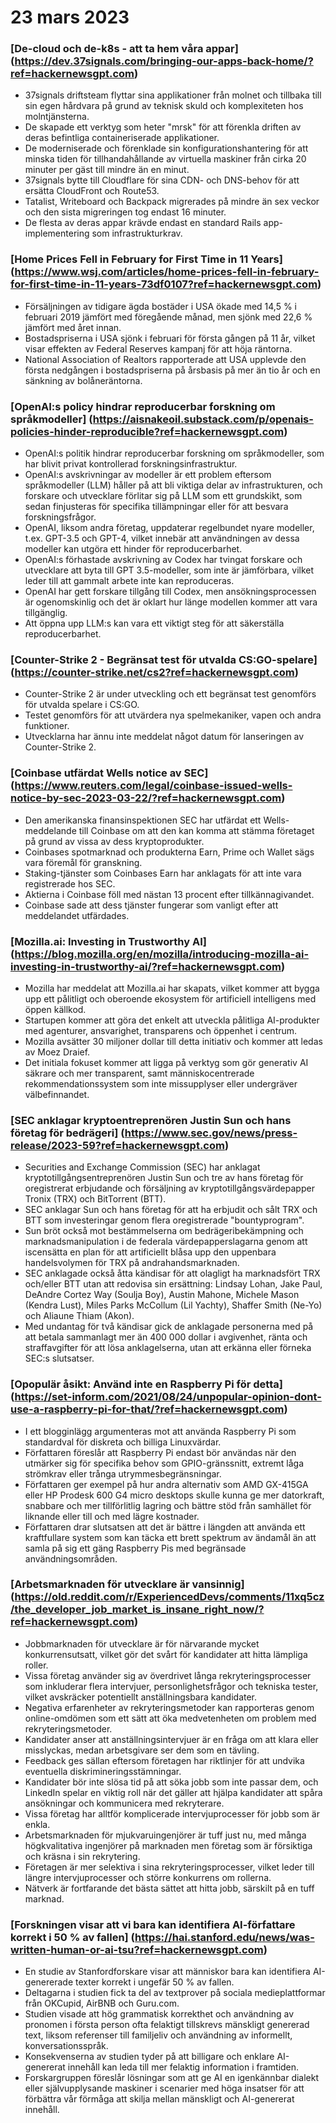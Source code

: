 

<CallToAction />

<Steps>

# 23 mars 2023

### [De-cloud och de-k8s - att ta hem våra appar] (https://dev.37signals.com/bringing-our-apps-back-home/?ref=hackernewsgpt.com)

- 37signals driftsteam flyttar sina applikationer från molnet och tillbaka till sin egen hårdvara på grund av teknisk skuld och komplexiteten hos molntjänsterna.
- De skapade ett verktyg som heter "mrsk" för att förenkla driften av deras befintliga containeriserade applikationer.
- De moderniserade och förenklade sin konfigurationshantering för att minska tiden för tillhandahållande av virtuella maskiner från cirka 20 minuter per gäst till mindre än en minut.
- 37signals bytte till Cloudflare för sina CDN- och DNS-behov för att ersätta CloudFront och Route53.
- Tatalist, Writeboard och Backpack migrerades på mindre än sex veckor och den sista migreringen tog endast 16 minuter.
- De flesta av deras appar krävde endast en standard Rails app-implementering som infrastrukturkrav.

### [Home Prices Fell in February for First Time in 11 Years] (https://www.wsj.com/articles/home-prices-fell-in-february-for-first-time-in-11-years-73df0107?ref=hackernewsgpt.com)

- Försäljningen av tidigare ägda bostäder i USA ökade med 14,5 % i februari 2019 jämfört med föregående månad, men sjönk med 22,6 % jämfört med året innan.
- Bostadspriserna i USA sjönk i februari för första gången på 11 år, vilket visar effekten av Federal Reserves kampanj för att höja räntorna.
- National Association of Realtors rapporterade att USA upplevde den första nedgången i bostadspriserna på årsbasis på mer än tio år och en sänkning av bolåneräntorna.

### [OpenAI:s policy hindrar reproducerbar forskning om språkmodeller] (https://aisnakeoil.substack.com/p/openais-policies-hinder-reproducible?ref=hackernewsgpt.com)

- OpenAI:s politik hindrar reproducerbar forskning om språkmodeller, som har blivit privat kontrollerad forskningsinfrastruktur.
- OpenAI:s avskrivningar av modeller är ett problem eftersom språkmodeller (LLM) håller på att bli viktiga delar av infrastrukturen, och forskare och utvecklare förlitar sig på LLM som ett grundskikt, som sedan finjusteras för specifika tillämpningar eller för att besvara forskningsfrågor.
- OpenAI, liksom andra företag, uppdaterar regelbundet nyare modeller, t.ex. GPT-3.5 och GPT-4, vilket innebär att användningen av dessa modeller kan utgöra ett hinder för reproducerbarhet.
- OpenAI:s förhastade avskrivning av Codex har tvingat forskare och utvecklare att byta till GPT 3.5-modeller, som inte är jämförbara, vilket leder till att gammalt arbete inte kan reproduceras.
- OpenAI har gett forskare tillgång till Codex, men ansökningsprocessen är ogenomskinlig och det är oklart hur länge modellen kommer att vara tillgänglig.
- Att öppna upp LLM:s kan vara ett viktigt steg för att säkerställa reproducerbarhet.

### [Counter-Strike 2 - Begränsat test för utvalda CS:GO-spelare] (https://counter-strike.net/cs2?ref=hackernewsgpt.com)

- Counter-Strike 2 är under utveckling och ett begränsat test genomförs för utvalda spelare i CS:GO.
- Testet genomförs för att utvärdera nya spelmekaniker, vapen och andra funktioner.
- Utvecklarna har ännu inte meddelat något datum för lanseringen av Counter-Strike 2.

### [Coinbase utfärdat Wells notice av SEC] (https://www.reuters.com/legal/coinbase-issued-wells-notice-by-sec-2023-03-22/?ref=hackernewsgpt.com)

- Den amerikanska finansinspektionen SEC har utfärdat ett Wells-meddelande till Coinbase om att den kan komma att stämma företaget på grund av vissa av dess kryptoprodukter.
- Coinbases spotmarknad och produkterna Earn, Prime och Wallet sägs vara föremål för granskning.
- Staking-tjänster som Coinbases Earn har anklagats för att inte vara registrerade hos SEC.
- Aktierna i Coinbase föll med nästan 13 procent efter tillkännagivandet.
- Coinbase sade att dess tjänster fungerar som vanligt efter att meddelandet utfärdades.

### [Mozilla.ai: Investing in Trustworthy AI] (https://blog.mozilla.org/en/mozilla/introducing-mozilla-ai-investing-in-trustworthy-ai/?ref=hackernewsgpt.com)

- Mozilla har meddelat att Mozilla.ai har skapats, vilket kommer att bygga upp ett pålitligt och oberoende ekosystem för artificiell intelligens med öppen källkod.
- Startupen kommer att göra det enkelt att utveckla pålitliga AI-produkter med agenturer, ansvarighet, transparens och öppenhet i centrum.
- Mozilla avsätter 30 miljoner dollar till detta initiativ och kommer att ledas av Moez Draief.
- Det initiala fokuset kommer att ligga på verktyg som gör generativ AI säkrare och mer transparent, samt människocentrerade rekommendationssystem som inte missupplyser eller undergräver välbefinnandet.

### [SEC anklagar kryptoentreprenören Justin Sun och hans företag för bedrägeri] (https://www.sec.gov/news/press-release/2023-59?ref=hackernewsgpt.com)

- Securities and Exchange Commission (SEC) har anklagat kryptotillgångsentreprenören Justin Sun och tre av hans företag för oregistrerat erbjudande och försäljning av kryptotillgångsvärdepapper Tronix (TRX) och BitTorrent (BTT).
- SEC anklagar Sun och hans företag för att ha erbjudit och sålt TRX och BTT som investeringar genom flera oregistrerade "bountyprogram".
- Sun bröt också mot bestämmelserna om bedrägeribekämpning och marknadsmanipulation i de federala värdepapperslagarna genom att iscensätta en plan för att artificiellt blåsa upp den uppenbara handelsvolymen för TRX på andrahandsmarknaden.
- SEC anklagade också åtta kändisar för att olagligt ha marknadsfört TRX och/eller BTT utan att redovisa sin ersättning: Lindsay Lohan, Jake Paul, DeAndre Cortez Way (Soulja Boy), Austin Mahone, Michele Mason (Kendra Lust), Miles Parks McCollum (Lil Yachty), Shaffer Smith (Ne-Yo) och Aliaune Thiam (Akon).
- Med undantag för två kändisar gick de anklagade personerna med på att betala sammanlagt mer än 400 000 dollar i avgivenhet, ränta och straffavgifter för att lösa anklagelserna, utan att erkänna eller förneka SEC:s slutsatser.

### [Opopulär åsikt: Använd inte en Raspberry Pi för detta] (https://set-inform.com/2021/08/24/unpopular-opinion-dont-use-a-raspberry-pi-for-that/?ref=hackernewsgpt.com)

- I ett blogginlägg argumenteras mot att använda Raspberry Pi som standardval för diskreta och billiga Linuxvärdar.
- Författaren föreslår att Raspberry Pi endast bör användas när den utmärker sig för specifika behov som GPIO-gränssnitt, extremt låga strömkrav eller trånga utrymmesbegränsningar.
- Författaren ger exempel på hur andra alternativ som AMD GX-415GA eller HP Prodesk 600 G4 micro desktops skulle kunna ge mer datorkraft, snabbare och mer tillförlitlig lagring och bättre stöd från samhället för liknande eller till och med lägre kostnader.
- Författaren drar slutsatsen att det är bättre i längden att använda ett kraftfullare system som kan täcka ett brett spektrum av ändamål än att samla på sig ett gäng Raspberry Pis med begränsade användningsområden.

### [Arbetsmarknaden för utvecklare är vansinnig] (https://old.reddit.com/r/ExperiencedDevs/comments/11xq5cz/the_developer_job_market_is_insane_right_now/?ref=hackernewsgpt.com)

- Jobbmarknaden för utvecklare är för närvarande mycket konkurrensutsatt, vilket gör det svårt för kandidater att hitta lämpliga roller.
- Vissa företag använder sig av överdrivet långa rekryteringsprocesser som inkluderar flera intervjuer, personlighetsfrågor och tekniska tester, vilket avskräcker potentiellt anställningsbara kandidater.
- Negativa erfarenheter av rekryteringsmetoder kan rapporteras genom online-omdömen som ett sätt att öka medvetenheten om problem med rekryteringsmetoder.
- Kandidater anser att anställningsintervjuer är en fråga om att klara eller misslyckas, medan arbetsgivare ser dem som en tävling.
- Feedback ges sällan eftersom företagen har riktlinjer för att undvika eventuella diskrimineringsstämningar.
- Kandidater bör inte slösa tid på att söka jobb som inte passar dem, och LinkedIn spelar en viktig roll när det gäller att hjälpa kandidater att spåra ansökningar och kommunicera med rekryterare.
- Vissa företag har alltför komplicerade intervjuprocesser för jobb som är enkla.
- Arbetsmarknaden för mjukvaruingenjörer är tuff just nu, med många högkvalitativa ingenjörer på marknaden men företag som är försiktiga och kräsna i sin rekrytering.
- Företagen är mer selektiva i sina rekryteringsprocesser, vilket leder till längre intervjuprocesser och större konkurrens om rollerna.
- Nätverk är fortfarande det bästa sättet att hitta jobb, särskilt på en tuff marknad.

### [Forskningen visar att vi bara kan identifiera AI-författare korrekt i 50 % av fallen] (https://hai.stanford.edu/news/was-written-human-or-ai-tsu?ref=hackernewsgpt.com)

- En studie av Stanfordforskare visar att människor bara kan identifiera AI-genererade texter korrekt i ungefär 50 % av fallen.
- Deltagarna i studien fick ta del av textprover på sociala medieplattformar från OKCupid, AirBNB och Guru.com.
- Studien visade att hög grammatisk korrekthet och användning av pronomen i första person ofta felaktigt tillskrevs mänskligt genererad text, liksom referenser till familjeliv och användning av informellt, konversationsspråk.
- Konsekvenserna av studien tyder på att billigare och enklare AI-genererat innehåll kan leda till mer felaktig information i framtiden.
- Forskargruppen föreslår lösningar som att ge AI en igenkännbar dialekt eller självupplysande maskiner i scenarier med höga insatser för att förbättra vår förmåga att skilja mellan mänskligt och AI-genererat innehåll.

</Steps>
